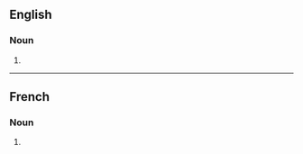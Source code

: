 ==English==

===Noun===
{{head|en|noun form}}

# {{plural of|agitprop|lang=en}}

----

==French==

===Noun===
{{head|fr|noun plural form|g=f}}

# {{plural of|agitprop|lang=fr}}